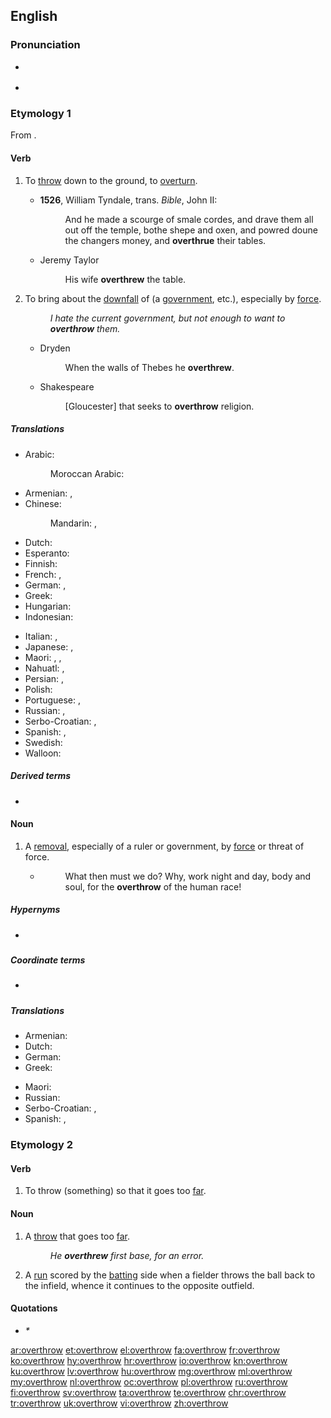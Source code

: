 ==English==

===Pronunciation===
* {{a|US}} {{IPA|/oʊ.vɚ.ˈθɹoʊ/|lang=en}}
* {{audio|en-us-overthrow.ogg|Audio (US)|lang=en}}

===Etymology 1===
From {{prefix|over|throw|lang=en}}.

====Verb====
{{en-verb|overthrows|overthrowing|overthrew|overthrown}}

# {{lb|en|transitive|now|_|rare}} To [[throw]] down to the ground, to [[overturn]].
#* '''1526''', William Tyndale, trans. ''Bible'', John II:
#*: And he made a scourge of smale cordes, and drave them all out off the temple, bothe shepe and oxen, and powred doune the changers money, and '''overthrue''' their tables.
#* Jeremy Taylor
#*: His wife '''overthrew''' the table.
# {{lb|en|transitive}} To bring about the [[downfall]] of (a [[government]], etc.), especially by [[force]].
#: ''I hate the current government, but not enough to want to '''overthrow''' them.''
#* Dryden
#*: When the walls of Thebes he '''overthrew'''.
#* Shakespeare
#*: [Gloucester] that seeks to '''overthrow''' religion.

=====Translations=====
{{trans-top|bring about downfall}}
* Arabic: {{t|ar|أَطَاحَ}}
*: Moroccan Arabic: {{t|ary|طيّح|tr=ṭayyaḥ}}
* Armenian: {{t+|hy|տապալել}}, {{t+|hy|կործանել}}
* Chinese:
*: Mandarin: {{t+|cmn|推翻|tr=tuīfān|sc=Hani}}, {{t+|cmn|打翻|tr=dǎfān|sc=Hani}}
* Dutch: {{t+|nl|omverwerpen}}
* Esperanto: {{t|eo|faligi}}
* Finnish: {{t+|fi|kaataa}}
* French: {{t+|fr|renverser}}, {{t+|fr|déposer}}
* German: {{t+|de|stürzen}}, {{t|de|umstürzen}}
* Greek: {{t+|el|ανατρέπω}}
* Hungarian: {{t+|hu|megdönt}}
* Indonesian: {{t+|id|kudeta}}
{{trans-mid}}
* Italian: {{t+|it|deporre}}, {{t+|it|rovesciare}}
* Japanese: {{t|ja|滅ぼす|tr=ほろぼす, horobosu}}, {{t+|ja|転覆|tr=てんぷくする, tenpuku-suru|alt=転覆する}}
* Maori: {{t|mi|taupoki}}, {{t|mi|whakatakahuri }}, {{t|mi|whakataupoki }}
* Nahuatl: {{t|nah|tepeua}}, {{t|nah|tequiua}}
* Persian: {{t|fa|سرنگون کردن|tr=sarnegun kardan|sc=fa-Arab}}, {{t+|fa|برانداختن|tr=barandâxtan|sc=fa-Arab}}
* Polish: {{t+|pl|obalać}}
* Portuguese: {{t+|pt|derrocar}}, {{t+|pt|derrubar}}
* Russian: {{t+|ru|сверга́ть|impf}}, {{t+|ru|све́ргнуть|pf}}
* Serbo-Croatian: {{t+|sh|svrgnuti}}, {{t+|sh|srušiti}}
* Spanish: {{t+|es|derrocar}}, {{t+|es|derribar}}
* Swedish: {{t+|sv|störta}}
* Walloon: {{t+|wa|stårer}}
{{trans-bottom}}

=====Derived terms=====
* {{l|en|overthrowal}}

====Noun====
{{en-noun}}

# A [[removal]], especially of a ruler or government, by [[force]] or threat of force.
#* {{RQ:Orwell Animal Farm|1}}
#*: What then must we do? Why, work night and day, body and soul, for the '''overthrow''' of the human race!

=====Hypernyms=====
* {{sense|removal by force}} {{l|en|downfall}}

=====Coordinate terms=====
* {{sense|removal by force}} {{l|en|collapse}}

=====Translations=====
{{trans-top|removal by force or threat of force}}
* Armenian: {{t+|hy|տապալում}}
* Dutch: {{t+check|nl|ondergang|m}}
* German: {{t+|de|Umsturz|m}}
* Greek: {{t+|el|ανατροπή|f}}
{{trans-mid}}
* Maori: {{t|mi|whakatakahurihanga}}
* Russian: {{t+|ru|сверже́ние|n}}
* Serbo-Croatian: {{t|sh|svrgnuće}}, {{t+|sh|prevrat}}
* Spanish: {{t+|es|derrocamiento|m}}, {{t+|es|deposición|f}}
{{trans-bottom}}

===Etymology 2===
{{prefix|over|throw|lang=en}}

====Verb====
{{en-verb|overthrows|overthrowing|overthrew|overthrown}}

# {{lb|en|transitive|intransitive}} To throw (something) so that it goes too [[far]].

====Noun====
{{en-noun}}

# {{lb|en|sports}} A [[throw]] that goes too [[far]].
#: ''He '''overthrew''' first base, for an error.''
# {{lb|en|cricket}} A [[run]] scored by the [[batting]] side when a fielder throws the ball back to the infield, whence it continues to the opposite outfield.

====Quotations====
* ''* {{seeCites}}''

[[ar:overthrow]]
[[et:overthrow]]
[[el:overthrow]]
[[fa:overthrow]]
[[fr:overthrow]]
[[ko:overthrow]]
[[hy:overthrow]]
[[hr:overthrow]]
[[io:overthrow]]
[[kn:overthrow]]
[[ku:overthrow]]
[[lv:overthrow]]
[[hu:overthrow]]
[[mg:overthrow]]
[[ml:overthrow]]
[[my:overthrow]]
[[nl:overthrow]]
[[oc:overthrow]]
[[pl:overthrow]]
[[ru:overthrow]]
[[fi:overthrow]]
[[sv:overthrow]]
[[ta:overthrow]]
[[te:overthrow]]
[[chr:overthrow]]
[[tr:overthrow]]
[[uk:overthrow]]
[[vi:overthrow]]
[[zh:overthrow]]